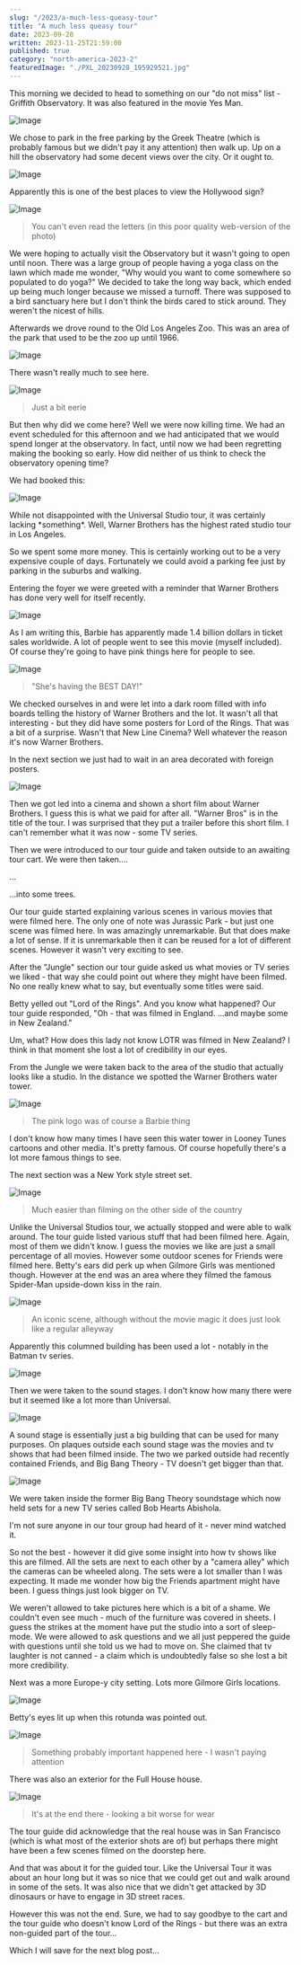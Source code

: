 ```yaml
---
slug: "/2023/a-much-less-queasy-tour"
title: "A much less queasy tour"
date: 2023-09-28
written: 2023-11-25T21:59:00
published: true
category: "north-america-2023-2"
featuredImage: "./PXL_20230928_195929521.jpg"
---
```


This morning we decided to head to something on our "do not miss" list - Griffith Observatory. It was also featured in the movie Yes Man.

![Image](PXL_20230928_170854709.jpg)

We chose to park in the free parking by the Greek Theatre (which is probably famous but we didn't pay it any attention) then walk up. Up on a hill the observatory had some decent views over the city. Or it ought to.

![Image](PXL_20230928_171206021.jpg)

Apparently this is one of the best places to view the Hollywood sign?

![Image](PXL_20230928_172152722.jpg)

> You can't even read the letters (in this poor quality web-version of the photo)

We were hoping to actually visit the Observatory but it wasn't going to open until noon. There was a large group of people having a yoga class on the lawn which made me wonder, "Why would you want to come somewhere so populated to do yoga?" We decided to take the long way back, which ended up being much longer because we missed a turnoff. There was supposed to a bird sanctuary here but I don't think the birds cared to stick around. They weren't the nicest of hills.

Afterwards we drove round to the Old Los Angeles Zoo. This was an area of the park that used to be the zoo up until 1966.

![Image](PXL_20230928_184818476.jpg)

There wasn't really much to see here.

![Image](PXL_20230928_185138224.jpg)

> Just a bit eerie

But then why did we come here? Well we were now killing time. We had an event scheduled for this afternoon and we had anticipated that we would spend longer at the observatory. In fact, until now we had been regretting making the booking so early. How did neither of us think to check the observatory opening time?

We had booked this:

![Image](PXL_20230928_195752790.jpg)

While not disappointed with the Universal Studio tour, it was certainly lacking \*something\*. Well, Warner Brothers has the highest rated studio tour in Los Angeles.

So we spent some more money. This is certainly working out to be a very expensive couple of days. Fortunately we could avoid a parking fee just by parking in the suburbs and walking.

Entering the foyer we were greeted with a reminder that Warner Brothers has done very well for itself recently.

![Image](PXL_20230928_195929521.jpg)

As I am writing this, Barbie has apparently made 1.4 billion dollars in ticket sales worldwide. A lot of people went to see this movie (myself included). Of course they're going to have pink things here for people to see.

![Image](PXL_20230928_200244035.jpg)

> "She's having the BEST DAY!"

We checked ourselves in and were let into a dark room filled with info boards telling the history of Warner Brothers and the lot. It wasn't all that interesting - but they did have some posters for Lord of the Rings. That was a bit of a surprise. Wasn't that New Line Cinema? Well whatever the reason it's now Warner Brothers.

In the next section we just had to wait in an area decorated with foreign posters.

![Image](PXL_20230928_200931440.jpg)

Then we got led into a cinema and shown a short film about Warner Brothers. I guess this is what we paid for after all. "Warner Bros" is in the title of the tour. I was surprised that they put a trailer before this short film. I can't remember what it was now - some TV series.

Then we were introduced to our tour guide and taken outside to an awaiting tour cart. We were then taken....

...

...into some trees.

Our tour guide started explaining various scenes in various movies that were filmed here. The only one of note was Jurassic Park - but just one scene was filmed here. In was amazingly unremarkable. But that does make a lot of sense. If it is unremarkable then it can be reused for a lot of different scenes. However it wasn't very exciting to see.

After the "Jungle" section our tour guide asked us what movies or TV series we liked - that way she could point out where they might have been filmed. No one really knew what to say, but eventually some titles were said.

Betty yelled out "Lord of the Rings". And you know what happened? Our tour guide responded, "Oh - that was filmed in England. ...and maybe some in New Zealand."

Um, what? How does this lady not know LOTR was filmed in New Zealand? I think in that moment she lost a lot of credibility in our eyes.

From the Jungle we were taken back to the area of the studio that actually looks like a studio. In the distance we spotted the Warner Brothers water tower.

![Image](PXL_20230928_204219428.jpg)

> The pink logo was of course a Barbie thing

I don't know how many times I have seen this water tower in Looney Tunes cartoons and other media. It's pretty famous. Of course hopefully there's a lot more famous things to see.

The next section was a New York style street set.

![Image](PXL_20230928_204916398.jpg)

> Much easier than filming on the other side of the country

Unlike the Universal Studios tour, we actually stopped and were able to walk around. The tour guide listed various stuff that had been filmed here. Again, most of them we didn't know. I guess the movies we like are just a small percentage of all movies. However some outdoor scenes for Friends were filmed here. Betty's ears did perk up when Gilmore Girls was mentioned though. However at the end was an area where they filmed the famous Spider-Man upside-down kiss in the rain.

![Image](PXL_20230928_205112391.jpg)

> An iconic scene, although without the movie magic it does just look like a regular alleyway

Apparently this columned building has been used a lot - notably in the Batman tv series.

![Image](PXL_20230928_210635244.jpg)

Then we were taken to the sound stages. I don't know how many there were but it seemed like a lot more than Universal.

![Image](PXL_20230928_210905808.jpg)

A sound stage is essentially just a big building that can be used for many purposes. On plaques outside each sound stage was the movies and tv shows that had been filmed inside. The two we parked outside had recently contained Friends, and Big Bang Theory - TV doesn't get bigger than that.

![Image](PXL_20230928_212403215.jpg)

We were taken inside the former Big Bang Theory soundstage which now held sets for a new TV series called Bob Hearts Abishola.

I'm not sure anyone in our tour group had heard of it - never mind watched it.

So not the best - however it did give some insight into how tv shows like this are filmed. All the sets are next to each other by a "camera alley" which the cameras can be wheeled along. The sets were a lot smaller than I was expecting. It made me wonder how big the Friends apartment might have been. I guess things just look bigger on TV.

We weren't allowed to take pictures here which is a bit of a shame. We couldn't even see much - much of the furniture was covered in sheets. I guess the strikes at the moment have put the studio into a sort of sleep-mode. We were allowed to ask questions and we all just peppered the guide with questions until she told us we had to move on. She claimed that tv laughter is not canned - a claim which is undoubtedly false so she lost a bit more credibility.

Next was a more Europe-y city setting. Lots more Gilmore Girls locations.

![Image](PXL_20230928_212650564.jpg)

Betty's eyes lit up when this rotunda was pointed out.

![Image](PXL_20230928_212902843.jpg)

> Something probably important happened here - I wasn't paying attention

There was also an exterior for the Full House house.

![Image](PXL_20230928_213247926.jpg)

> It's at the end there - looking a bit worse for wear

The tour guide did acknowledge that the real house was in San Francisco (which is what most of the exterior shots are of) but perhaps there might have been a few scenes filmed on the doorstep here.

And that was about it for the guided tour. Like the Universal Tour it was about an hour long but it was so nice that we could get out and walk around in some of the sets. It was also nice that we didn't get attacked by 3D dinosaurs or have to engage in 3D street races.

However this was not the end. Sure, we had to say goodbye to the cart and the tour guide who doesn't know Lord of the Rings - but there was an extra non-guided part of the tour...

Which I will save for the next blog post...
